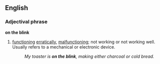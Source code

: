 ==English==
===Adjectival phrase===
'''on the blink'''
#{{idiom}} [[function]]ing [[erratic]]ally, [[malfunction]]ing; not working or not working well.  Usually refers to a mechanical or electronic device.
#:''My toaster is '''on the blink''', making either charcoal or cold bread.''